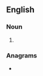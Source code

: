 ==English==

===Noun===
{{head|en|noun plural form}}

# {{plural of|oration|lang=en}}

===Anagrams===
* {{anagrams|en|Oristano|Troianos}}